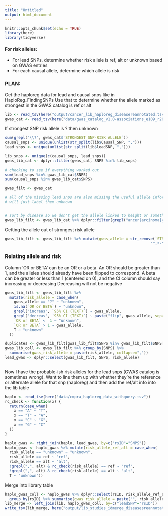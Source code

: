 ```yaml
---
title: "Untitled"
output: html_document
---
```


```r
knitr::opts_chunk$set(echo = TRUE)
library(here)
library(tidyverse)
```

#### For risk alleles:
* For lead SNPs, determine whether risk allele is ref, alt or unknown based on GWAS entries
* For each causal allele, determine which allele is risk 

### PLAN:
Get the haploreg data for lead and causal snps like in HaploReg_FindingSNPs
Use that to determine whether the allele marked as strongest in the GWAS catalog is ref or alt


```r
lib <- read_tsv(here("output/cancer_lib_haploreg_diseasereannotated.tsv"))
gwas_cat <- read_tsv(here("data/gwas_catalog_v1.0-associations_e109_r2023-06-03.tsv"))
```

If strongest SNP risk allele is ? then unknown
```r
sum(grepl("\\?", gwas_cat$`STRONGEST SNP-RISK ALLELE`))
causal_snps <- unique(unlist(str_split(lib$Causal_SNP, ",")))
lead_snps <- unique(unlist(str_split(lib$leadSNP, ",")))

lib_snps <- unique(c(causal_snps, lead_snps))
gwas_lib_cat <- dplyr::filter(gwas_cat, SNPS %in% lib_snps)
                              
# checking to see if everything worked out                             
sum(lead_snps %in% gwas_lib_cat$SNPS)
sum(causal_snps %in% gwas_lib_cat$SNPS)

gwas_filt <- gwas_cat

# all of the missing lead snps are also missing the useful allele information
# will just label them unknown


# sort by disease so we don't get the allele linked to height or something
gwas_lib_filt <- gwas_lib_cat %>% dplyr::filter(grepl("ancer|arcinoma|ymphoma|lioma|eukemia|elanoma|lioblastoma|adenoma", `DISEASE/TRAIT`) | grepl("ancer", STUDY))
```
Getting the allele out of strongest risk allele
```r
gwas_lib_filt <- gwas_lib_filt %>% mutate(gwas_allele = str_remove(`STRONGEST SNP-RISK ALLELE`,
                                                                 "^.*-"))

```

### Relating allele and risk
Column 'OR or BETA' can be an OR or a beta. An OR should be greater than 1, and the alleles should already have been flipped to correspond. A beta can be greater or less than 1 (centered on 0), and the CI column should say increasing or decreasing
Decreasing will not be negative

```r
gwas_lib_filt <- gwas_lib_filt %>% 
  mutate(risk_allele = case_when(
    gwas_allele == "?" ~ "unknown",
    is.na(`OR or BETA`) ~ "unknown",
    grepl("increas", `95% CI (TEXT)`) ~ gwas_allele,
    grepl("decreas", `95% CI (TEXT)`) ~ paste("flip", gwas_allele, sep="_"),
    `OR or BETA` <  1 ~ "unknown",
    `OR or BETA` > 1 ~ gwas_allele,
    T ~ "unknown"            
  ))

duplicates <- gwas_lib_filt[gwas_lib_filt$SNPS %in% gwas_lib_filt$SNPS[duplicated(gwas_lib_filt$SNPS)],]
gwas_lib_coll <- gwas_lib_filt %>% group_by(SNPS) %>% 
  summarise(gwas_risk_allele = paste(risk_allele, collapse=","))
lead_gwas <- dplyr::select(gwas_lib_filt, SNPS, risk_allele)
           
```



Now I have the probable-ish risk alleles for the lead snps (GWAS catalog is sometimes wrong). Want to line them up with whether they're the reference or alternate allele for that snp (haploreg) and then add the ref/alt info into the lib table

```r
haplo <- read_tsv(here("data/cmpra_haploreg_data_withquery.tsv"))
rc_check <- function(x) {
  return(case_when(
    x == "A" ~ "T",
    x == "T" ~ "A",
    x == "C" ~ "G",
    x == "G" ~ "C"
  ))
}

haplo_gwas <- right_join(haplo, lead_gwas, by=c("rsID"="SNPS"))
haplo_gwas <- haplo_gwas %>% mutate(risk_allele_ref_alt = case_when(
  risk_allele == "unknown" ~ "unknown",
  risk_allele == ref ~ "ref",
  risk_allele == alt ~ "alt",
  !grepl(",", alt) & rc_check(risk_allele) == ref ~ "ref",
  !grepl(",", alt) & rc_check(risk_allele) == alt ~ "alt",
  T ~ "unknown"))

```

Merge into library table
```r

haplo_gwas_coll <- haplo_gwas %>% dplyr::select(rsID, risk_allele_ref_alt) %>% distinct() %>%
  group_by(rsID) %>% summarise(gwas_risk_allele = paste("", risk_allele_ref_alt, sep="", collapse=","))
lib_merge <- left_join(lib, haplo_gwas_coll, by=c("leadSNP"="rsID"))
write_tsv(lib_merge, here("output/lib_studies_idmerge_diseasesreannotated_gwasrisk.tsv"))
```


